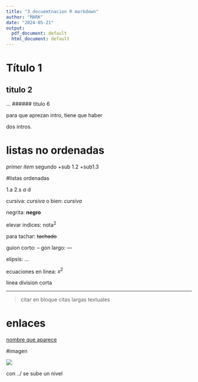 ```yaml
---
title: "3_docuemtnacion R markdown"
author: "MARK"
date: "2024-05-21"
output:
  pdf_document: default
  html_document: default
---
```


# Título 1
## titulo 2
...
###### titulo 6

para que aprezan intro, tiene que haber

dos intros.


# listas no ordenadas

*primer item
*segundo
  +sub 1.2
  +sub1.3
  
#listas ordenadas

1.a
2.s
    *a
    *d


cursiva: *cursiva*
o bien: _cursiva_

negrita: **negro**

elevar indices:   nota^2^

para tachar: ~~tachado~~





guion corto: --
gon largo: ---

elipsis: ...

ecuaciones en linea: $x^2$


linea division corta

***

> citar en bloque citas largas textuales





# enlaces

[nombre que aparece](enlace)

#imagen

![](../../r-basic/ejercicios/ej2.png)

con ../ se sube un nivel


